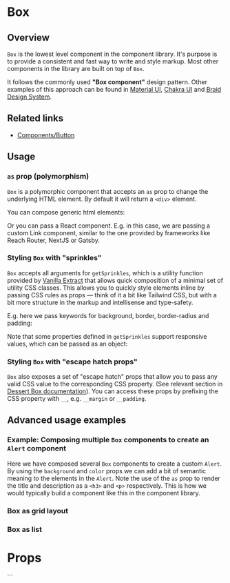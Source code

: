 

<Meta of={stories} />

# Box

## Overview

`Box` is the lowest level component in the component library. It's purpose is to
provide a consistent and fast way to write and style markup. Most other
components in the library are built on top of `Box`.

It follows the commonly used **"Box component"** design pattern. Other examples
of this approach can be found in
[Material UI](https://mui.com/material-ui/react-box/),
[Chakra UI](https://chakra-ui.com/docs/components/box) and
[Braid Design System](https://seek-oss.github.io/braid-design-system/components/Box/).

## Related links

- [Components/Button](/docs/components-button--documentation)

## Usage

### `as` prop (polymorphism)

`Box` is a polymorphic component that accepts an `as` prop to change the
underlying HTML element. By default it will return a `<div>` element.

You can compose generic html elements:

<Canvas sourceState="shown" of={stories.ExamplePolymorphismGenericElements} />

Or you can pass a React component. E.g. in this case, we are passing a custom
Link component, similar to the one provided by frameworks like Reach Router,
NextJS or Gatsby.

<Canvas sourceState="shown" of={stories.ExamplePolymorphismReactComponent} />

### Styling `Box` with "sprinkles"

`Box` accepts all arguments for `getSprinkles`, which is a utility function
provided by
[Vanilla Extract](https://vanilla-extract.style/documentation/packages/sprinkles/)
that allows quick composition of a minimal set of utility CSS classes. This
allows you to quickly style elements inline by passing CSS rules as props —
think of it a bit like Tailwind CSS, but with a bit more structure in the markup
and intellisense and type-safety.

E.g. here we pass keywords for background, border, border-radius and padding:

<Canvas sourceState="shown" of={stories.ExampleBasicSprinkles} />

Note that some properties defined in `getSprinkles` support responsive values,
which can be passed as an object:

<Canvas sourceState="shown" of={stories.ExampleResponsiveSprinkles} />

### Styling `Box` with "escape hatch props"

`Box` also exposes a set of "escape hatch" props that allow you to pass any
valid CSS value to the corresponding CSS property. (See relevant section in
[Dessert Box documentation](https://github.com/TheMightyPenguin/dessert-box#escape-hatch)).
You can access these props by prefixing the CSS property with `__`, e.g.
`__margin` or `__padding`.

<Canvas sourceState="shown" of={stories.ExampleEscapeHatchStyles} />

## Advanced usage examples

### Example: Composing multiple `Box` components to create an `Alert` component

Here we have composed several `Box` components to create a custom `Alert`. By
using the `background` and `color` props we can add a bit of semantic meaning to
the elements in the `Alert`. Note the use of the `as` prop to render the title
and description as a `<h3>` and `<p>` respectively. This is how we would
typically build a component like this in the component library.

<Canvas of={stories.BoxAsWarning} />
<Canvas of={stories.BoxAsConfirmation} />

### Box as grid layout

<Canvas of={stories.BoxAsGridLayout} />

### Box as list

# Props

<ArgsTable of={Box} />
```
